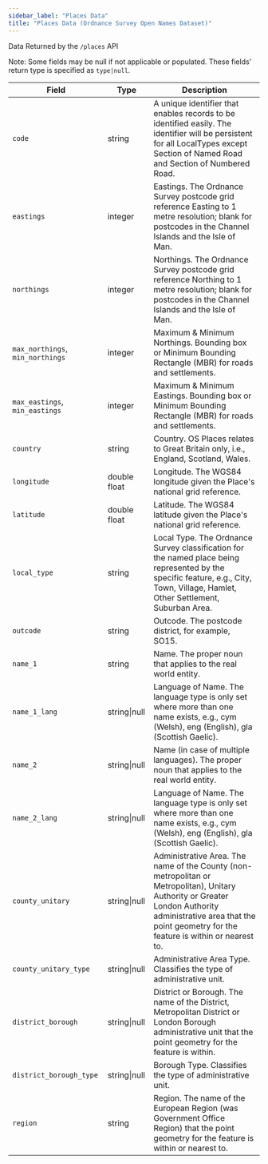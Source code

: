 ```yaml
---
sidebar_label: "Places Data"
title: "Places Data (Ordnance Survey Open Names Dataset)"
---
```


Data Returned by the `/places` API

Note: Some fields may be null if not applicable or populated. These fields' return type is specified as `type|null`.

| Field                            | Type         | Description                                                                                                                                                                                                        |
| -------------------------------- | ------------ | ------------------------------------------------------------------------------------------------------------------------------------------------------------------------------------------------------------------ |
| `code`                           | string       | A unique identifier that enables records to be identified easily. The identifier will be persistent for all LocalTypes except Section of Named Road and Section of Numbered Road.                                  |
| `eastings`                       | integer      | Eastings. The Ordnance Survey postcode grid reference Easting to 1 metre resolution; blank for postcodes in the Channel Islands and the Isle of Man.                                                               |
| `northings`                      | integer      | Northings. The Ordnance Survey postcode grid reference Northing to 1 metre resolution; blank for postcodes in the Channel Islands and the Isle of Man.                                                             |
| `max_northings`, `min_northings` | integer      | Maximum & Minimum Northings. Bounding box or Minimum Bounding Rectangle (MBR) for roads and settlements.                                                                                                           |
| `max_eastings`, `min_eastings`   | integer      | Maximum & Minimum Eastings. Bounding box or Minimum Bounding Rectangle (MBR) for roads and settlements.                                                                                                            |
| `country`                        | string       | Country. OS Places relates to Great Britain only, i.e., England, Scotland, Wales.                                                                                                                                  |
| `longitude`                      | double float | Longitude. The WGS84 longitude given the Place's national grid reference.                                                                                                                                          |
| `latitude`                       | double float | Latitude. The WGS84 latitude given the Place's national grid reference.                                                                                                                                            |
| `local_type`                     | string       | Local Type. The Ordnance Survey classification for the named place being represented by the specific feature, e.g., City, Town, Village, Hamlet, Other Settlement, Suburban Area.                                  |
| `outcode`                        | string       | Outcode. The postcode district, for example, SO15.                                                                                                                                                                 |
| `name_1`                         | string       | Name. The proper noun that applies to the real world entity.                                                                                                                                                       |
| `name_1_lang`                    | string\|null | Language of Name. The language type is only set where more than one name exists, e.g., cym (Welsh), eng (English), gla (Scottish Gaelic).                                                                          |
| `name_2`                         | string\|null | Name (in case of multiple languages). The proper noun that applies to the real world entity.                                                                                                                       |
| `name_2_lang`                    | string\|null | Language of Name. The language type is only set where more than one name exists, e.g., cym (Welsh), eng (English), gla (Scottish Gaelic).                                                                          |
| `county_unitary`                 | string\|null | Administrative Area. The name of the County (non-metropolitan or Metropolitan), Unitary Authority or Greater London Authority administrative area that the point geometry for the feature is within or nearest to. |
| `county_unitary_type`            | string\|null | Administrative Area Type. Classifies the type of administrative unit.                                                                                                                                              |
| `district_borough`               | string\|null | District or Borough. The name of the District, Metropolitan District or London Borough administrative unit that the point geometry for the feature is within.                                                      |
| `district_borough_type`          | string\|null | Borough Type. Classifies the type of administrative unit.                                                                                                                                                          |
| `region`                         | string       | Region. The name of the European Region (was Government Office Region) that the point geometry for the feature is within or nearest to.                                                                            |
